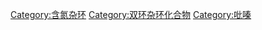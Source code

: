 {{Commonscat|Pteridines}}

[[Category:含氮杂环|Category:含氮杂环]]
[[Category:双环杂环化合物|Category:双环杂环化合物]]
[[Category:吡嗪|Category:吡嗪]]